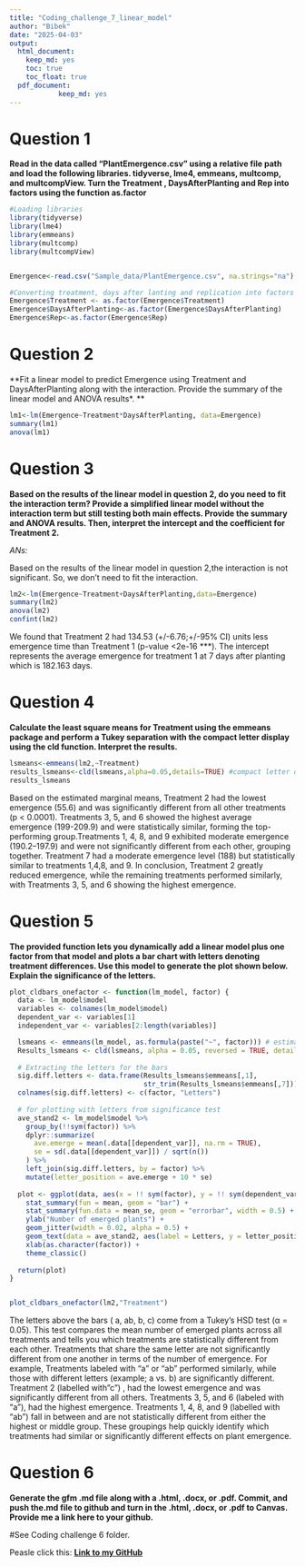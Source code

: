 ```yaml
---
title: "Coding_challenge_7_linear_model"
author: "Bibek"
date: "2025-04-03"
output: 
  html_document:
    keep_md: yes
    toc: true
    toc_float: true
  pdf_document:
            keep_md: yes
---
```


# Question 1

**Read in the data called “PlantEmergence.csv” using a relative file path and load the following libraries. tidyverse, lme4, emmeans, multcomp, and multcompView. Turn the Treatment , DaysAfterPlanting  and Rep into factors using the function as.factor**


```r
#Loading libraries
library(tidyverse)
library(lme4)
library(emmeans)
library(multcomp)
library(multcompView)


Emergence<-read.csv("Sample_data/PlantEmergence.csv", na.strings="na") #Loading the plant emergence data 

#Converting treatment, days after lanting and replication into factors
Emergence$Treatment <- as.factor(Emergence$Treatment) 
Emergence$DaysAfterPlanting<-as.factor(Emergence$DaysAfterPlanting)
Emergence$Rep<-as.factor(Emergence$Rep)
```

# Question 2

**Fit a linear model to predict Emergence using Treatment and DaysAfterPlanting along with the interaction. Provide the summary of the linear model and ANOVA results*. **

```r
lm1<-lm(Emergence~Treatment*DaysAfterPlanting, data=Emergence)
summary(lm1)
anova(lm1)
```


# Question 3

**Based on the results of the linear model in question 2, do you need to fit the interaction term? Provide a simplified linear model without the interaction term but still testing both main effects. Provide the summary and ANOVA results. Then, interpret the intercept and the coefficient for Treatment 2.**

*ANs:*

Based on the results of the linear model in question 2,the interaction is not significant. So, we don't need to fit the interaction.

```r
lm2<-lm(Emergence~Treatment+DaysAfterPlanting,data=Emergence)
summary(lm2)
anova(lm2)
confint(lm2)
```

We found that Treatment 2 had 134.53 (+/-6.76;+/-95% CI)  units less emergence time than Treatment 1 (p-value <2e-16 ***).
The intercept represents the average emergence for treatment 1 at 7 days after planting which is 182.163 days.


# Question 4
**Calculate the least square means for Treatment using the emmeans package and perform a Tukey separation with the compact letter display using the cld function. Interpret the results.**

```r
lsmeans<-emmeans(lm2,~Treatment)
results_lsmeans<-cld(lsmeans,alpha=0.05,details=TRUE) #compact letter display
results_lsmeans
```

Based on the estimated marginal means, Treatment 2 had the lowest emergence (55.6) and was significantly different from all other treatments (p < 0.0001). Treatments 3, 5, and 6 showed the highest average emergence (199-209.9) and were statistically similar, forming the top-performing group.Treatments 1, 4, 8, and 9 exhibited moderate emergence (190.2–197.9) and were not significantly different from each other, grouping together. Treatment 7 had a moderate emergence level (188) but statistically similar to treatments 1,4,8, and 9. In conclusion, Treatment 2 greatly reduced emergence, while the remaining treatments performed similarly, with Treatments 3, 5, and 6 showing the highest emergence.

# Question 5

**The provided function lets you dynamically add a linear model plus one factor from that model and plots a bar chart with letters denoting treatment differences. Use this model to generate the plot shown below. Explain the significance of the letters.**

```r
plot_cldbars_onefactor <- function(lm_model, factor) {
  data <- lm_model$model
  variables <- colnames(lm_model$model)
  dependent_var <- variables[1]
  independent_var <- variables[2:length(variables)]

  lsmeans <- emmeans(lm_model, as.formula(paste("~", factor))) # estimate lsmeans 
  Results_lsmeans <- cld(lsmeans, alpha = 0.05, reversed = TRUE, details = TRUE, Letters = letters) # contrast with Tukey adjustment by default.
  
  # Extracting the letters for the bars
  sig.diff.letters <- data.frame(Results_lsmeans$emmeans[,1], 
                                 str_trim(Results_lsmeans$emmeans[,7]))
  colnames(sig.diff.letters) <- c(factor, "Letters")
  
  # for plotting with letters from significance test
  ave_stand2 <- lm_model$model %>%
    group_by(!!sym(factor)) %>%
    dplyr::summarize(
      ave.emerge = mean(.data[[dependent_var]], na.rm = TRUE),
      se = sd(.data[[dependent_var]]) / sqrt(n())
    ) %>%
    left_join(sig.diff.letters, by = factor) %>%
    mutate(letter_position = ave.emerge + 10 * se)
  
  plot <- ggplot(data, aes(x = !! sym(factor), y = !! sym(dependent_var))) + 
    stat_summary(fun = mean, geom = "bar") +
    stat_summary(fun.data = mean_se, geom = "errorbar", width = 0.5) +
    ylab("Number of emerged plants") + 
    geom_jitter(width = 0.02, alpha = 0.5) +
    geom_text(data = ave_stand2, aes(label = Letters, y = letter_position), size = 5) +
    xlab(as.character(factor)) +
    theme_classic()
  
  return(plot)
}


plot_cldbars_onefactor(lm2,"Treatment")

```

The letters above the bars ( a, ab, b, c) come from a Tukey’s HSD test (α = 0.05). This test compares the mean number of emerged plants across all treatments and tells you which treatments are statistically different from each other. Treatments that share the same letter are not significantly different from one another in terms of the number of emergence. For example, Treatments labeled with "a" or "ab" performed similarly, while those with different letters (example; a vs. b) are significantly different. Treatment 2 (labelled with"c") , had the lowest emergence and was significantly different from all others. Treatments 3, 5, and 6 (labeled with "a"), had the highest emergence. Treatments 1, 4, 8, and 9 (labelled with "ab") fall in between and are not statistically different from either the highest or middle group. These groupings help quickly identify which treatments had similar or significantly different effects on plant emergence.

# Question 6

**Generate the gfm .md file along with a .html, .docx, or .pdf. Commit, and push the.md file to github and turn in the .html, .docx, or .pdf to Canvas. Provide me a link here to your github.**

#See Coding challenge 6 folder.

Peasle click this:
[**Link to my GitHub**](https://github.com/BZD0052/Class_example/tree/main/Coding_Assignment/Linear_model)

